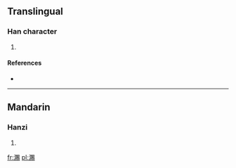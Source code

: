 ==Translingual==

===Han character===
{{Han char|rn=85|rad=水|as=15|sn=18|four=|canj=水月金竹 (EBCH)}}

# {{defn|Han|sort=水15}}

====References====
* {{Han ref|kx=0658.190|dkj=18576|dj=1068.170|hdz=31778.040|uh=7003|ud=28675}}

----

==Mandarin==

===Hanzi===
{{cmn-hanzi|pin=[[sì]] ([[si4]])|wg=ssu<sup>4</sup>}}

# {{defn|lang=cmn|sort=水15}}

[[fr:瀃]]
[[pl:瀃]]